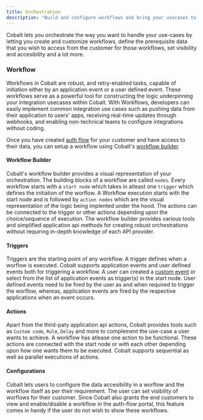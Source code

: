 ```yaml
---
title: Orchestration
description: "Build and configure workflows and bring your usecases to life"
---
```


Cobalt lets you orchestrate the way you want to handle your use-cases by letting you create and customize workflows, define the prerequisite data that you 
wish to access from the customer for those workflows, set visibility and accesibility and a lot more. 

### Workflow
Workflows in Cobalt are robust, and retry-enabled tasks, capable of initiation either by an application event or a user defined event. 
These workflows serve as a powerful tool for constructing the logic underpinning your integration usecases within Cobalt. With Workflows, developers can easily
implement common integration use cases such as pushing data from their application to users' apps, receiving real-time updates through webhooks, and enabling 
non-technical teams to configure integrations without coding.

Once you have created  [auth flow](/concepts/auth-flows) for your customer and have access to their data, you can setup a workflow using Cobalt's [workflow builder](/guides/workflow).

#### Workflow Builder
Cobalt's workflow builder provides a visual representation of your orchestration. The building blocks of a workflow are called `nodes`. Every workflow starts
with a `start node` which takes in atleast one `trigger` which defines the initiation of the worflow. A Workflow execution starts with the start node and is 
followed by `action nodes` which are the visual representation of the logic being implented under the hood. The actions can be connected to the trigger or other 
actions depending upon the choice/sequence of execution. The workflow builder provides various tools and simplified application api methods for creating robust orchestrations
without requiring in-depth knowledge of each API provider.

#### Triggers
Triggers are the starting point of any workflow. A trigger defines when a worflow is executed. Cobalt supports application events and user defined events both 
for triggering a workflow. A user can created a [custom event]() or select from the list of application events as trigger(s) in the start node. User defined events need
to be fired by the user as and when required to trigger the worflow, whereas, application events are fired by the respective applications when an event occurs.

#### Actions
Apart from the third-paty application api actions, Cobalt provides tools such as `Custom code`, `Rule`, `Delay` and more to complement the use-case a user wants to achieve.
A workflow has atlease one action to be functional. These actions are connected with the start node or with each other depending upon how one wants them to be executed.
Cobalt supports sequential as well as parallel executions of actions.

#### Configurations
Cobalt lets users to configure the data accesibility in a worflow and the workflow itself as per their requirement. The user can set visibility of worflows for their customer.
Since Cobalt also grants the end customers to view and enable/disable a workflow in the auth-flow portal, this feature comes in handy if the user do not wish to show
these workflows.